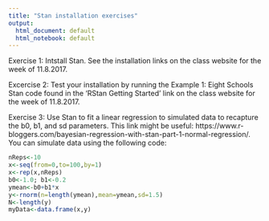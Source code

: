 ```yaml
---
title: "Stan installation exercises"
output:
  html_document: default
  html_notebook: default
---
```



Exercise 1:  Intstall Stan.  See the installation links on the class website for the week of 11.8.2017.



Excercise 2:  Test your installation by running the Example 1: Eight Schools Stan code found in the 'RStan Getting Started' link on the class website for the week of 11.8.2017.



Exercise 3: Use Stan to fit a linear regression to simulated data to recapture the b0, b1, and sd parameters. This link might be useful: https://www.r-bloggers.com/bayesian-regression-with-stan-part-1-normal-regression/. You can simulate data using the following code:


```r
nReps<-10
x<-seq(from=0,to=100,by=1)
x<-rep(x,nReps)
b0<-1.0; b1<-0.2
ymean<-b0+b1*x
y<-rnorm(n=length(ymean),mean=ymean,sd=1.5)
N<-length(y)
myData<-data.frame(x,y)
```





